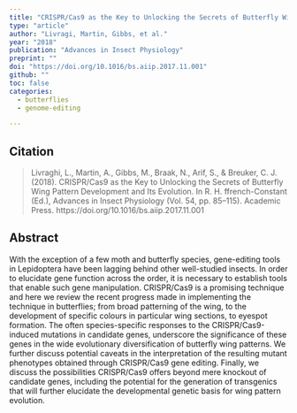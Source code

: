 ```yaml
---
title: "CRISPR/Cas9 as the Key to Unlocking the Secrets of Butterfly Wing Pattern Development and Its Evolution"
type: "article"
author: "Livragi, Martin, Gibbs, et al."
year: "2018"
publication: "Advances in Insect Physiology"
preprint: ""
doi: "https://doi.org/10.1016/bs.aiip.2017.11.001"
github: ""
toc: false
categories:
  - butterflies
  - genome-editing

---
```


## Citation

> Livraghi, L., Martin, A., Gibbs, M., Braak, N., Arif, S., & Breuker, C. J. (2018). CRISPR/Cas9 as the Key to Unlocking the Secrets of Butterfly Wing Pattern Development and Its Evolution. In R. H. ffrench-Constant (Ed.), Advances in Insect Physiology (Vol. 54, pp. 85–115). Academic Press. https://doi.org/10.1016/bs.aiip.2017.11.001

## Abstract

With the exception of a few moth and butterfly species, gene-editing tools in Lepidoptera have been lagging behind other well-studied insects. In order to elucidate gene function across the order, it is necessary to establish tools that enable such gene manipulation. CRISPR/Cas9 is a promising technique and here we review the recent progress made in implementing the technique in butterflies; from broad patterning of the wing, to the development of specific colours in particular wing sections, to eyespot formation. The often species-specific responses to the CRISPR/Cas9-induced mutations in candidate genes, underscore the significance of these genes in the wide evolutionary diversification of butterfly wing patterns. We further discuss potential caveats in the interpretation of the resulting mutant phenotypes obtained through CRISPR/Cas9 gene editing. Finally, we discuss the possibilities CRISPR/Cas9 offers beyond mere knockout of candidate genes, including the potential for the generation of transgenics that will further elucidate the developmental genetic basis for wing pattern evolution.